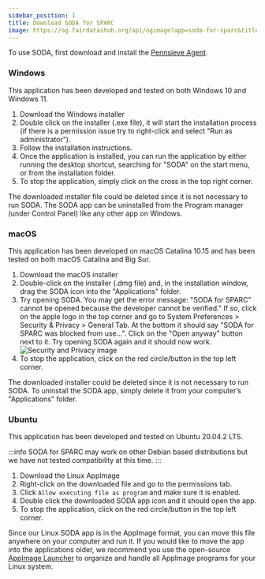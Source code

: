 ```yaml
---
sidebar_position: 1
title: Download SODA for SPARC
image: https://og.fairdataihub.org/api/ogimage?app=soda-for-sparc&title=Submit%20for%20pre%20publishing%20review&description=Getting%20Started
---
```


To use SODA, first download and install the [Pennsieve Agent](https://docs.pennsieve.io/v1/docs/the-pennsieve-agent).


### Windows

This application has been developed and tested on both Windows 10 and Windows 11.

1. <DownloadURL os="windows"> Download the Windows installer </DownloadURL>
2. Double click on the installer (.exe file), it will start the installation process (if there is a permission issue try to right-click and select "Run as administrator").
3. Follow the installation instructions.
4. Once the application is installed, you can run the application by either running the desktop shortcut, searching for "SODA" on the start menu, or from the installation folder.
5. To stop the application, simply click on the cross in the top right corner.

The downloaded installer file could be deleted since it is not necessary to run SODA. The SODA app can be uninstalled from the Program manager (under Control Panel) like any other app on Windows.

### macOS

This application has been developed on macOS Catalina 10.15 and has been tested on both macOS Catalina and Big Sur.

1. <DownloadURL os="macos"> Download the macOS installer </DownloadURL>
2. Double-click on the installer (.dmg file) and, in the installation window, drag the SODA icon into the "Applications" folder.
3. Try opening SODA. You may get the error message: "SODA for SPARC" cannot be opened because the developer cannot be verified." If so, click on the apple logo in the top corner and go to
   System Preferences > Security & Privacy > General Tab. At the bottom it should say "SODA for SPARC was blocked from use...". Click on the "Open anyway" button next to it. Try opening SODA again and it should now work.
   ![Security and Privacy image](https://i.imgur.com/UjaZPsi.png)
4. To stop the application, click on the red circle/button in the top left corner.

The downloaded installer could be deleted since it is not necessary to run SODA. To uninstall the SODA app, simply delete it from your computer’s "Applications" folder.

### Ubuntu

This application has been developed and tested on Ubuntu 20.04.2 LTS.

:::info
SODA for SPARC may work on other Debian based distributions but we have not tested compatibility at this time.
:::

1. <DownloadURL os="linux"> Download the Linux AppImage </DownloadURL>
2. Right-click on the downloaded file and go to the permissions tab.
3. Click `Allow executing file as program` and make sure it is enabled.
4. Double click the downloaded SODA app icon and it should open the app.
5. To stop the application, click on the red circle/button in the top left corner.

Since our Linux SODA app is in the AppImage format, you can move this file anywhere on your computer and run it. If you would like to move the app into the applications older, we recommend you use the open-source [AppImage Launcher](https://github.com/TheAssassin/AppImageLauncher) to organize and handle all AppImage programs for your Linux system.


<PageFeedback />
